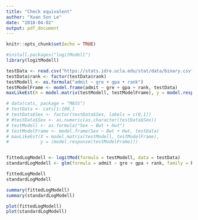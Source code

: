 ```yaml
---
title: "Check equivalent"
author: "Xuan Son Le"
date: "2018-04-02"
output: pdf_document
---
```


```r
knitr::opts_chunk$set(echo = TRUE)
```

```r
#install.packages("logitModell")
library(logitModell)

testData <- read.csv("https://stats.idre.ucla.edu/stat/data/binary.csv")[1:100,]
testData$rank <- factor(testData$rank)
testModell <- as.formula("admit ~ gre + gpa + rank")
testModelFrame <- model.frame(admit ~ gre + gpa + rank, testData)
maxLikeEst(X = model.matrix(testModell, testModelFrame), y = model.response(testModelFrame))

# data(cats, package = "MASS")
# testData <- cats[1:100,]
# testData$Sex <- factor(testData$Sex, labels = c(0,1))
# #testData$Sex <- as.numeric(as.character(testData$Sex))
# testModell <- as.formula("Sex ~ Bwt + Hwt")
# testModelFrame <- model.frame(Sex ~ Bwt + Hwt, testData)
# maxLikeEst(X = model.matrix(testModell, testModelFrame),
#            y = (model.response(testModelFrame)))


fittedLogModell <- logitMod(formula = testModell, data = testData)
standardLogModell <- glm(formula = admit ~ gre + gpa + rank, family = binomial, data = testData)
```


```r
fittedLogModell
standardLogModell
```


```r
summary(fittedLogModell)
summary(standardLogModell)
```


```r
plot(fittedLogModell)
plot(standardLogModell)
```